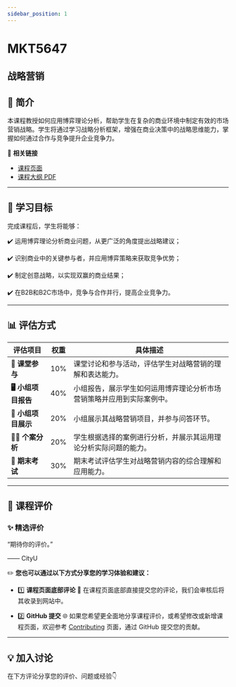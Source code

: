 ```yaml
---
sidebar_position: 1
---
```


# MKT5647
## 战略营销

## **📘 简介**
本课程教授如何应用博弈理论分析，帮助学生在复杂的商业环境中制定有效的市场营销战略。学生将通过学习战略分析框架，增强在商业决策中的战略思维能力，掌握如何通过合作与竞争提升企业竞争力。

🔗 **相关链接**
- [课程页面](https://www.cityu.edu.hk/catalogue/pg/202425/course/MKT5647.htm)
- [课程大纲 PDF](https://www.cityu.edu.hk/catalogue/pg/202425/course/MKT5647.pdf)

---

## **🎯 学习目标**

完成课程后，学生将能够：

✔️ 运用博弈理论分析商业问题，从更广泛的角度提出战略建议；

✔️ 识别商业中的关键参与者，并应用博弈策略来获取竞争优势；

✔️ 制定创意战略，以实现双赢的商业结果；

✔️ 在B2B和B2C市场中，竞争与合作并行，提高企业竞争力。

---

## **📊 评估方式**

| **评估项目**          | **权重** | **具体描述**                                                                                       |
|----------------------|---------|---------------------------------------------------------------------------------------------------|
| **📝 课堂参与**       | 10%     | 课堂讨论和参与活动，评估学生对战略营销的理解和表达能力。                                           |
| **🖥️ 小组项目报告**  | 40%     | 小组报告，展示学生如何运用博弈理论分析市场营销策略并应用到实际案例中。                             |
| **📄 小组项目展示**   | 20%     | 小组展示其战略营销项目，并参与问答环节。                                                           |
| **🧑‍💻 个案分析**     | 20%     | 学生根据选择的案例进行分析，并展示其运用理论分析实际问题的能力。                                   |
| **📝 期末考试**       | 30%     | 期末考试评估学生对战略营销内容的综合理解和应用能力。                                               |

---

## **💬 课程评价**

### ✨ **精选评价**
<div className={commentStyles.commentBox}>
    <p className={commentStyles.commentText}>
        “期待你的评价。”
    </p>
    <p className={commentStyles.commentAuthor}>—— CityU</p>
</div>

✏️ **您也可以通过以下方式分享您的学习体验和建议：**

- 1️⃣ **课程页面底部评论**
💬 在课程页面底部直接提交您的评论，我们会审核后将其收录到网站中。

- 2️⃣ **GitHub 提交**
🌐 如果您希望更全面地分享课程评价，或希望修改或新增课程页面，欢迎参考 [Contributing](https://penjc.github.io/cityU-navigator/contributing) 页面，通过 GitHub 提交您的贡献。

---

## **💡 加入讨论**

在下方评论分享您的评价、问题或经验👇
<Utterances />